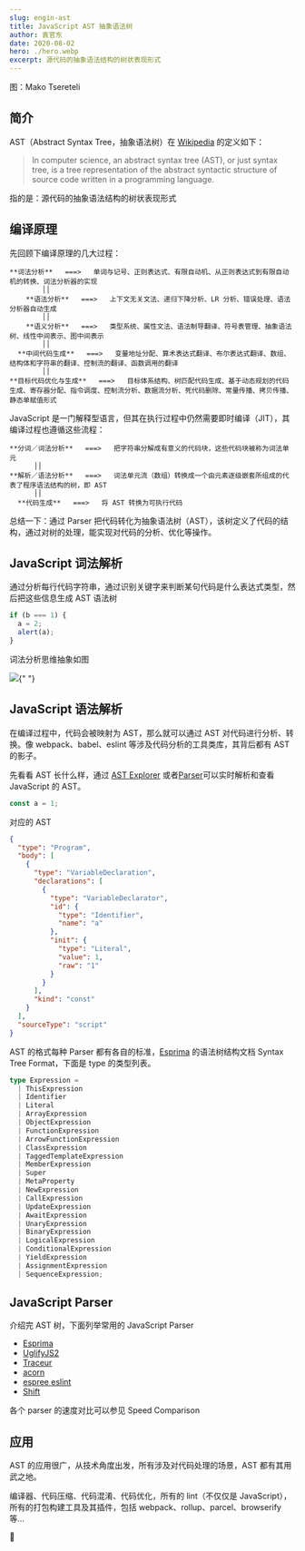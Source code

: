 ```yaml
---
slug: engin-ast
title: JavaScript AST 抽象语法树
author: 袁官东
date: 2020-08-02
hero: ./hero.webp
excerpt: 源代码的抽象语法结构的树状表现形式
---
```


<div className={"img-desc"}>图：Mako Tsereteli</div>

## 简介

AST（Abstract Syntax Tree，抽象语法树）在 [Wikipedia](https://link.zhihu.com/?target=https%3A//en.wikipedia.org/wiki/Abstract_syntax_tree) 的定义如下：

> In computer science, an abstract syntax tree (AST), or just syntax tree, is a tree representation of the abstract syntactic structure of source code written in a programming language.

指的是：源代码的抽象语法结构的树状表现形式

## 编译原理

先回顾下编译原理的几大过程：

```
**词法分析**   ===>   单词与记号、正则表达式、有限自动机、从正则表达式到有限自动机的转换、词法分析器的实现
        ││
    **语法分析**   ===>   上下文无关文法、递归下降分析、LR 分析、错误处理、语法分析器自动生成
        ││
    **语义分析**   ===>   类型系统、属性文法、语法制导翻译、符号表管理、抽象语法树、线性中间表示、图中间表示
        ││
  **中间代码生成**   ===>   变量地址分配、算术表达式翻译、布尔表达式翻译、数组、结构体和字符串的翻译、控制流的翻译、函数调用的翻译
        ││
**目标代码优化与生成**   ===>   目标体系结构、树匹配代码生成、基于动态规划的代码生成、寄存器分配、指令调度、控制流分析、数据流分析、死代码删除、常量传播、拷贝传播、静态单赋值形式
```

JavaScript 是一门解释型语言，但其在执行过程中仍然需要即时编译（JIT），其编译过程也遵循这些流程：

```
**分词／词法分析**   ===>   把字符串分解成有意义的代码块，这些代码块被称为词法单元
      ││
**解析／语法分析**   ===>   词法单元流（数组）转换成一个由元素逐级嵌套所组成的代表了程序语法结构的树，即 AST
      ││
  **代码生成**   ===>   将 AST 转换为可执行代码
```

总结一下：通过 Parser 把代码转化为抽象语法树（AST），该树定义了代码的结构，通过对树的处理，能实现对代码的分析、优化等操作。

## JavaScript 词法解析

通过分析每行代码字符串，通过识别关键字来判断某句代码是什么表达式类型，然后把这些信息生成 AST 语法树

```js
if (b === 1) {
  a = 2;
  alert(a);
}
```

词法分析思维抽象如图

<img src="./ast.jpg" />{" "}

## JavaScript 语法解析

在编译过程中，代码会被映射为 AST，那么就可以通过 AST 对代码进行分析、转换。像 webpack、babel、eslint 等涉及代码分析的工具类库，其背后都有 AST 的影子。

先看看 AST 长什么样，通过 [AST Explorer](https://astexplorer.net/) 或者[Parser](https://esprima.org/demo/parse.html)可以实时解析和查看 JavaScript 的 AST。

```js
const a = 1;
```

对应的 AST

```json
{
  "type": "Program",
  "body": [
    {
      "type": "VariableDeclaration",
      "declarations": [
        {
          "type": "VariableDeclarator",
          "id": {
            "type": "Identifier",
            "name": "a"
          },
          "init": {
            "type": "Literal",
            "value": 1,
            "raw": "1"
          }
        }
      ],
      "kind": "const"
    }
  ],
  "sourceType": "script"
}
```

AST 的格式每种 Parser 都有各自的标准，[Esprima](https://docs.esprima.org/en/4.0/syntax-tree-format.html) 的语法树结构文档 Syntax Tree Format，下面是 type 的类型列表。

```ts
type Expression =
  | ThisExpression
  | Identifier
  | Literal
  | ArrayExpression
  | ObjectExpression
  | FunctionExpression
  | ArrowFunctionExpression
  | ClassExpression
  | TaggedTemplateExpression
  | MemberExpression
  | Super
  | MetaProperty
  | NewExpression
  | CallExpression
  | UpdateExpression
  | AwaitExpression
  | UnaryExpression
  | BinaryExpression
  | LogicalExpression
  | ConditionalExpression
  | YieldExpression
  | AssignmentExpression
  | SequenceExpression;
```

## JavaScript Parser

介绍完 AST 树，下面列举常用的 JavaScript Parser

- [Esprima](https://link.zhihu.com/?target=http%3A//esprima.org/)
- [UglifyJS2](https://link.zhihu.com/?target=https%3A//github.com/mishoo/UglifyJS2)
- [Traceur](https://link.zhihu.com/?target=https%3A//github.com/google/traceur-compiler)
- [acorn](https://link.zhihu.com/?target=https%3A//github.com/acornjs/acorn)
- [espree eslint](https://link.zhihu.com/?target=https%3A//github.com/eslint/espree)
- [Shift](https://link.zhihu.com/?target=https%3A//github.com/shapesecurity/shift-parser-js)

各个 parser 的速度对比可以参见 Speed Comparison

## 应用

AST 的应用很广，从技术角度出发，所有涉及对代码处理的场景，AST 都有其用武之地。

编译器、代码压缩、代码混淆、代码优化，所有的 lint（不仅仅是 JavaScript），所有的打包构建工具及其插件，包括 webpack、rollup、parcel、browserify 等...

🍻